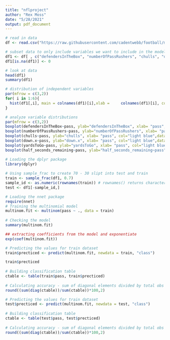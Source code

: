 ```yaml
---
title: "nflproject"
author: "Rex Moss"
date: "5/28/2021"
output: pdf_document
---
```


```r
# read in data 
df <- read.csv("https://raw.githubusercontent.com/cadentwebb/football/main/Simple%20Dataset/FinalDataset.csv?token=ASLGDPB6LDYXSBYYOSA3VNDAWEV2U")

```

```r
# subset data to only include variables we want to include in the model
df1 <- df[ , c("defendersInTheBox", "numberOfPassRushers", "chulls", "down.x", "yardsToGo","half_seconds_remaining", "pass")] 
df1[is.na(df1)] <- 0
```


```r
# look at data
head(df1)
summary(df1)
```

```r
# distribution of independent variables
par(mfrow = c(3,2))
for( i in 1:6){
  hist(df1[,i], main = colnames(df1)[i],xlab =     colnames(df1)[i], col = 'yellow')
}
```


```r
# analyze variable distributions
par(mfrow = c(3,2))
boxplot(defendersInTheBox~pass, ylab="defendersInTheBox", xlab= "pass", col="light blue",data = df1)
boxplot(numberOfPassRushers~pass, ylab="numberOfPassRushers", xlab= "pass", col="light blue",data = df1)
boxplot(chulls~pass, ylab="chulls", xlab= "pass", col="light blue",data = df1)
boxplot(down.x~pass, ylab="down.x", xlab= "pass", col="light blue",data = df1)
boxplot(yardsToGo~pass, ylab="yardsToGo", xlab= "pass", col="light blue",data = df1)
boxplot(half_seconds_remaining~pass, ylab="half_seconds_remaining~pass", xlab= "pass", col="light blue",data = df1)
```

```r
# Loading the dplyr package
library(dplyr)
 
# Using sample_frac to create 70 - 30 slipt into test and train
train <- sample_frac(df1, 0.7)
sample_id <- as.numeric(rownames(train)) # rownames() returns character so as.numeric
test <- df1[-sample_id,]

```



```r

# Loading the nnet package
require(nnet)
# Training the multinomial model
multinom.fit <- multinom(pass ~ ., data = train)
 
# Checking the model
summary(multinom.fit)
```



```r
## extracting coefficients from the model and exponentiate
exp(coef(multinom.fit))
```


```r
# Predicting the values for train dataset
train$precticed <- predict(multinom.fit, newdata = train, "class")

train$precticed
 
# Building classification table
ctable <- table(train$pass, train$precticed)
 
# Calculating accuracy - sum of diagonal elements divided by total obs
round((sum(diag(ctable))/sum(ctable))*100,2)

```



```r
# Predicting the values for train dataset
test$precticed <- predict(multinom.fit, newdata = test, "class")
 
# Building classification table
ctable <- table(test$pass, test$precticed)
 
# Calculating accuracy - sum of diagonal elements divided by total obs
round((sum(diag(ctable))/sum(ctable))*100,2)
```


